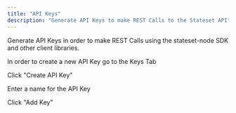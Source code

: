 ```yaml
---
title: "API Keys"
description: "Generate API Keys to make REST Calls to the Stateset API"
---
```


Generate API Keys in order to make REST Calls using the stateset-node SDK and other client libraries.

In order to create a new API Key go to the Keys Tab

Click "Create API Key"

Enter a name for the API Key

Click "Add Key"